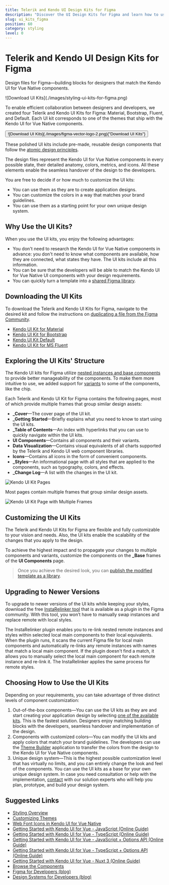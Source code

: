 ---
title: Telerik and Kendo UI Design Kits for Figma
description: "Discover the UI Design Kits for Figma and learn how to use them to create stylish Vue applications."
slug: ui_kits_figma
position: 60
category: styling
level: 0
---


# Telerik and Kendo UI Design Kits for Figma

Design files for Figma&mdash;building blocks for designers that match the Kendo UI for Vue Native components.

<Link href="https://www.figma.com/@progress" style={{display: "contents"}} title="Download UI Kits">![Download UI Kits](./images/styling-ui-kits-for-figma.png)</Link>

To enable efficient collaboration between designers and developers, we created four Telerik and Kendo UI Kits for Figma: Material, Bootstrap, Fluent, and Default. Each UI kit corresponds to one of the themes that ship with the Kendo UI for Vue Native components.

<Link
  href="https://www.figma.com/@progress"
  className="track--download-kendoui"
  style={{ display: "inline-flex" }}
  title="Download UI Kits"
>
  <Button importance="ghost"><span style={{ width: "21px", marginRight: "16px" }}>![Download UI Kits](./images/figma-vector-logo-2.png)</span>{"Download UI Kits"}</Button>
</Link>

These polished UI kits include pre-made, reusable design components that follow the [atomic design principles](https://atomicdesign.bradfrost.com/chapter-2/).

The design files represent the Kendo UI for Vue Native components in every possible state, their detailed anatomy, colors, metrics, and icons. All these elements enable the seamless handover of the design to the developers.

You are free to decide if or how much to customize the UI kits:

- You can use them as they are to create application designs.
- You can customize the colors in a way that matches your brand guidelines.
- You can use them as a starting point for your own unique design system.

## Why Use the UI Kits?

When you use the UI kits, you enjoy the following advantages:

- You don't need to research the Kendo UI for Vue Native components in advance: you don't need to know what components are available, how they are connected, what states they have. The UI kits include all this information.
- You can be sure that the developers will be able to match the Kendo UI for Vue Native UI components with your design requirements.
- You can quickly turn a template into a [shared Figma library](https://www.figma.com/best-practices/components-styles-and-shared-libraries/).

## Downloading the UI Kits

To download the Telerik and Kendo UI Kits for Figma, navigate to the desired kit and follow the instructions on [duplicating a file from the Figma Community](https://help.figma.com/hc/en-us/articles/360038510873-Use-files-from-the-Community#Duplicate).

- [Kendo UI Kit for Material](https://www.figma.com/community/file/971704350762479492)
- [Kendo UI Kit for Bootstrap](https://www.figma.com/community/file/971704996235717509)
- [Kendo UI Kit Default](https://www.figma.com/community/file/971702824494731137)
- [Kendo UI Kit for MS Fluent](https://www.figma.com/community/file/1174728993763737426)

## Exploring the UI Kits' Structure

The Kendo UI kits for Figma utilize [nested instances and base components](https://www.figma.com/best-practices/creating-and-organizing-variants/using-variants-effectively/) to provide better manageability of the components. To make them more intuitive to use, we added support for [variants](https://help.figma.com/hc/en-us/articles/360055471353-Prepare-for-variants) to some of the components, like the chip.

Each Telerik and Kendo UI Kit for Figma contains the following pages, most of which provide multiple frames that group similar design assets:

* **_Cover**&mdash;The cover page of the UI kit.
* **_Getting Started**&mdash;Briefly explains what you need to know to start using the UI kits.
* **_Table of Contents**&mdash;An index with hyperlinks that you can use to quickly navigate within the UI kits.
* **UI Components**&mdash;Contains all components and their variants.
* **Data Visualization**&mdash;Contains visual equivalents of all charts supported by the Telerik and Kendo UI web component libraries.
* **Icons**&mdash;Contains all icons in the form of convenient components.
* **_Styles**&mdash;An informational page with all styles that are applied to the components, such as typography, colors, and effects.
* **_Change Log**&mdash;A list with the changes in the UI kit.

![Kendo UI Kit Pages](./images/figma-ui-kit-pages-v1.9.png)

Most pages contain multiple frames that group similar design assets.

![Kendo UI Kit Page with Multiple Frames](./images/figma-ui-kit-frames-v2.2.png)

## Customizing the UI Kits

The Telerik and Kendo UI Kits for Figma are flexible and fully customizable to your vision and needs. Also, the UI kits enable the scalability of the changes that you apply to the design.

To achieve the highest impact and to propagate your changes to multiple components and variants, customize the components on the **_Base** frames of the **UI Components** page.

> Once you achieve the desired look, you can [publish the modified template as a library](https://help.figma.com/hc/en-us/articles/360041051154#h_b9cf5ead-791e-4ae2-9dd8-aded2fe54fe6).

## Upgrading to Newer Versions

To upgrade to newer versions of the UI kits while keeping your styles, download the free <a href="https://www.figma.com/community/plugin/1047874318864404919/InstaRelinker" target="_blank">InstaRelinker tool</a> that is available as a plugin in the Figma community. With this tool, you won’t have to manually swap instances and replace remote with local styles.

The InstaRelinker plugin enables you to re-link nested remote instances and styles within selected local main components to their local equivalents. When the plugin runs, it scans the current Figma file for local main components and automatically re-links any remote instances with names that match a local main component. If the plugin doesn't find a match, it allows you to manually select the local main component for each remote instance and re-link it. The InstaRelinker applies the same process for remote styles.

## Choosing How to Use the UI Kits

Depending on your requirements, you can take advantage of three distinct levels of component customization:

1. Out-of-the-box components&mdash;You can use the UI kits as they are and start creating your application design by selecting [one of the available kits](#toc-downloading-the-ui-kits). This is the fastest solution. Designers enjoy matching building blocks with the developers, seamless handover and implementation of the design.
1. Components with customized colors&mdash;You can modify the UI kits and apply colors that match your brand guidelines. The developers can use the [Theme Builder](slug:themebuilder) application to transfer the colors from the design to the Kendo UI for Vue Native components.
1. Unique design system&mdash;This is the highest possible customization level that has virtually no limits, and you can entirely change the look and feel of the components. You can use the UI kits as a base for your own unique design system. In case you need consultation or help with the implementation, [contact](https://www.telerik.com/services/ui-ux-design) with our solution experts who will help you plan, prototype, and build your design system.

## Suggested Links

- [Styling Overview](slug:themesandstyles)
- [Customizing Themes](slug:customizingthemes)
- [Web Font Icons in Kendo UI for Vue Native](slug:icons)
- [Getting Started with Kendo UI for Vue - JavaScript (Online Guide)](slug:getting_started_javascript_composition_api)
- [Getting Started with Kendo UI for Vue - TypeScript (Online Guide)](slug:getting_started_typescript_composition_api)
- [Getting Started with Kendo UI for Vue - JavaScript + Options API (Online Guide)](slug:getting_started_javascript_options_api)
- [Getting Started with Kendo UI for Vue - TypeScript + Options API (Online Guide)](slug:getting_started_typescript_options_api)
- [Getting Started with Kendo UI for Vue - Nuxt 3 (Online Guide)](slug:getting_started_nuxt_3)
- [Browse the Components](https://www.telerik.com/kendo-vue-ui/components/)
- [Figma for Developers (blog)](https://www.telerik.com/blogs/figma-developers)
- [Design Systems for Developers (blog)](https://www.telerik.com/blogs/design-systems-developers)
